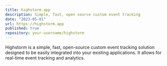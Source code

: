 ```yaml
---
title: highstorm.app
description: Simple, fast, open source custom event tracking
date: "2023-05-01"
url: https://highstorm.app
published: true
repository: your-username/highstorm
---
```


Highstorm is a simple, fast, open-source custom event tracking solution designed to be easily integrated into your existing applications. It allows for real-time event tracking and analytics.
